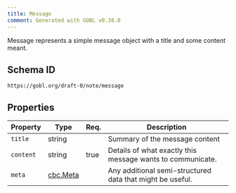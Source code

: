 ```yaml
---
title: Message
comment: Generated with GOBL v0.38.0
---
```


Message represents a simple message object with a title and some content meant.

## Schema ID

`https://gobl.org/draft-0/note/message`

## Properties

| Property  | Type                          | Req. | Description                                                |
|-----------|-------------------------------|------|------------------------------------------------------------|
| `title`   | string                        |      | Summary of the message content                             |
| `content` | string                        | true | Details of what exactly this message wants to communicate. |
| `meta`    | [cbc.Meta](/draft-0/cbc/meta) |      | Any additional semi-structured data that might be useful.  |

